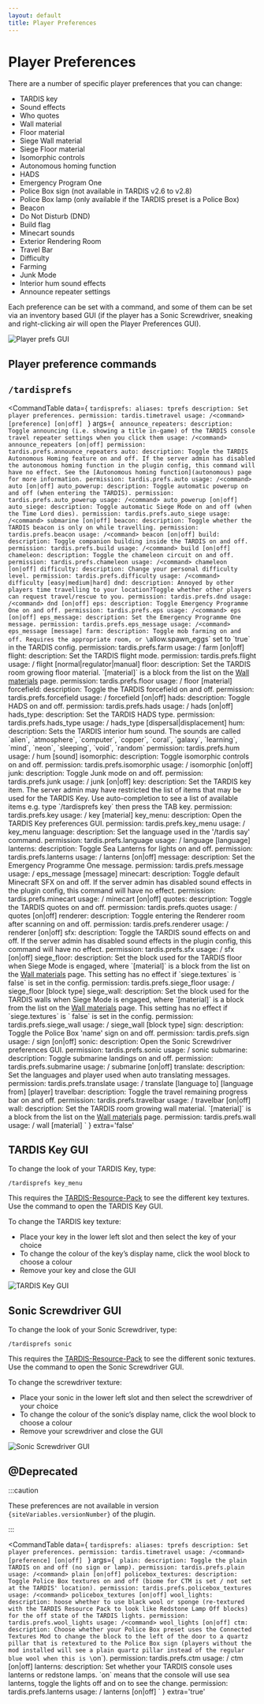 ```yaml
---
layout: default
title: Player Preferences
---
```



# Player Preferences

There are a number of specific player preferences that you can change:

- TARDIS key
- Sound effects
- Who quotes
- Wall material
- Floor material
- Siege Wall material
- Siege Floor material
- Isomorphic controls
- Autonomous homing function
- HADS
- Emergency Program One
- Police Box sign (not available in TARDIS v2.6 to v2.8)
- Police Box lamp (only available if the TARDIS preset is a Police Box)
- Beacon
- Do Not Disturb (DND)
- Build flag
- Minecart sounds
- Exterior Rendering Room
- Travel Bar
- Difficulty
- Farming
- Junk Mode
- Interior hum sound effects
- Announce repeater settings

Each preference can be set with a command, and some of them can be set via an inventory based GUI (if the player has a
Sonic Screwdriver, sneaking and right-clicking air will open the Player Preferences GUI).

![Player prefs GUI](/images/docs/player_prefs_custom.jpg)

## Player preference commands

## `/tardisprefs`

<CommandTable data={
    `tardisprefs:
    aliases: tprefs
    description: Set player preferences.
    permission: tardis.timetravel
    usage: /<command> [preference] [on|off]
    `
}
args={
    `
    announce_repeaters:
      description: Toggle announcing (i.e. showing a title in-game) of the TARDIS console travel repeater settings when you click them
      usage: /<command> announce_repeaters [on|off]
      permission: tardis.prefs.announce_repeaters
    auto:
      description: Toggle the TARDIS Autonomous Homing feature on and off. If the server admin has disabled the autonomous homing function in the plugin config, this command will have no effect. See the [Autonomous homing function](autonomous) page for more information.
      permission: tardis.prefs.auto
      usage: /<command> auto [on|off]
    auto_powerup:
      description: Toggle automatic powerup on and off (when entering the TARDIS).
      permission: tardis.prefs.auto_powerup
      usage: /<command> auto_powerup [on|off]
    auto_siege:
      description: Toggle automatic Siege Mode on and off (when the Time Lord dies).
      permission: tardis.prefs.auto_siege
      usage: /<command> submarine [on|off]
    beacon:
      description: Toggle whether the TARDIS beacon is only on while travelling.
      permission: tardis.prefs.beacon
      usage: /<command> beacon [on|off]
    build:
      description: Toggle companion building inside the TARDIS on and off.
      permission: tardis.prefs.build
      usage: /<command> build [on|off]
    chameleon:
      description: Toggle the chameleon circuit on and off.
      permission: tardis.prefs.chameleon
      usage: /<command> chameleon [on|off]
    difficulty:
      description: Change your personal difficulty level.
      permission: tardis.prefs.difficulty
      usage: /<command> difficulty [easy|medium|hard]
    dnd:
      description: Annoyed by other players time travelling to your location?Toggle whether other players can request travel/rescue to you.
      permission: tardis.prefs.dnd
      usage: /<command> dnd [on|off]
    eps:
      description: Toggle Emergency Programme One on and off.
      permission: tardis.prefs.eps
      usage: /<command> eps [on|off]
    eps_message:
      description: Set the Emergency Programme One message.
      permission: tardis.prefs.eps_message
      usage: /<command> eps_message [message]
    farm:
      description: Toggle mob farming on and off. Requires the appropriate room, or \`allow.spawn_eggs\` set to \`true\` in the TARDIS config.
      permission: tardis.prefs.farm
      usage: /<command> farm [on|off]
    flight:
      description: Set the TARDIS flight mode.
      permission: tardis.prefs.flight
      usage: /<command> flight [normal|regulator|manual]
    floor:
      description: Set the TARDIS room growing floor material. \`[material]\` is a block from the list on the [Wall materials](../walls) page.
      permission: tardis.prefs.floor
      usage: /<command> floor [material]
    forcefield:
      description: Toggle the TARDIS forcefield on and off.
      permission: tardis.prefs.forcefield
      usage: /<command> forcefield [on|off]
    hads:
      description: Toggle HADS on and off.
      permission: tardis.prefs.hads
      usage: /<command> hads [on|off]
    hads_type:
      description: Set the TARDIS HADS type.
      permission: tardis.prefs.hads_type
      usage: /<command> hads_type [dispersal|displacement]
    hum:
      description: Sets the TARDIS interior hum sound. The sounds are called  \`alien\`, \`atmosphere\`, \`computer\`, \`copper\`, \`coral\`, \`galaxy\`, \`learning\`, \`mind\`, \`neon\`, \`sleeping\`, \`void\`, \`random\`
      permission: tardis.prefs.hum
      usage: /<command> hum [sound]
    isomorphic:
      description: Toggle isomorphic controls on and off.
      permission: tardis.prefs.isomorphic
      usage: /<command> isomorphic [on|off]
    junk:
      description: Toggle Junk mode on and off.
      permission: tardis.prefs.junk
      usage: /<command> junk [on|off]
    key:
      description: Set the TARDIS key item. The server admin may have restricted the list of items that may be used for the TARDIS Key. Use auto-completion to see a list of available items e.g. type \`/tardisprefs key\` then press the TAB key.
      permission: tardis.prefs.key
      usage: /<command> key [material]
    key_menu:
      description: Open the TARDIS Key preferences GUI.
      permission: tardis.prefs.key_menu
      usage: /<command> key_menu
    language:
      description: Set the language used in the '/tardis say' command.
      permission: tardis.prefs.language
      usage: /<command> language [language]
    lanterns:
      description: Toggle Sea Lanterns for lights on and off.
      permission: tardis.prefs.lanterns
      usage: /<command> lanterns [on|off]
    message:
      description: Set the Emergency Programme One message.
      permission: tardis.prefs.message
      usage: /<command> eps_message [message]
    minecart:
      description: Toggle default Minecraft SFX on and off. If the server admin has disabled sound effects in the plugin config, this command will have no effect.
      permission: tardis.prefs.minecart
      usage: /<command> minecart [on|off]
    quotes:
      description: Toggle the TARDIS quotes on and off.
      permission: tardis.prefs.quotes
      usage: /<command> quotes [on|off]
    renderer:
      description: Toggle entering the Renderer room after scanning on and off.
      permission: tardis.prefs.renderer
      usage: /<command> renderer [on|off]
    sfx:
      description: Toggle the TARDIS sound effects on and off. If the server admin has disabled sound effects in the plugin config, this command will have no effect.
      permission: tardis.prefs.sfx
      usage: /<command> sfx [on|off]
    siege_floor:
      description: Set the block used for the TARDIS floor when Siege Mode is engaged, where \`[material]\` is a block from the list on the [Wall materials](../walls) page. This setting has no effect if \`siege.textures\` is \` false\` is set in the config.
      permission: tardis.prefs.siege_floor
      usage: /<command> siege_floor [block type]
    siege_wall:
      description: Set the block used for the TARDIS walls when Siege Mode is engaged, where \`[material]\` is a block from the list on the [Wall materials](../walls) page. This setting has no effect if \`siege.textures\` is \` false\` is set in the config.
      permission: tardis.prefs.siege_wall
      usage: /<command> siege_wall [block type]
    sign:
      description: Toggle the Police Box 'name' sign on and off.
      permission: tardis.prefs.sign
      usage: /<command> sign [on|off]
    sonic:
      description: Open the Sonic Screwdriver preferences GUI.
      permission: tardis.prefs.sonic
      usage: /<command> sonic
    submarine:
      description: Toggle submarine landings on and off.
      permission: tardis.prefs.submarine
      usage: /<command> submarine [on|off]
    translate:
      description: Set the languages and player used when auto translating messages.
      permission: tardis.prefs.translate
      usage: /<command> translate [language to] [language from] [player]
    travelbar:
      description: Toggle the travel remaining progress bar on and off.
      permission: tardis.prefs.travelbar
      usage: /<command> travelbar [on|off]
    wall:
      description: Set the TARDIS room growing wall material. \`[material]\` is a block from the list on the [Wall materials](../walls) page.
      permission: tardis.prefs.wall
      usage: /<command> wall [material]
    `
}
extra='false'
>
</CommandTable>

## TARDIS Key GUI

To change the look of your TARDIS Key, type:

```
/tardisprefs key_menu
```

This requires the [TARDIS-Resource-Pack](/resource-packs) to see the
different key textures. Use the command to open the TARDIS Key GUI.

To change the TARDIS key texture:

- Place your key in the lower left slot and then select the
  key of your choice
- To change the colour of the key’s display name, click the wool block to choose a colour
- Remove your key and close the GUI

![TARDIS Key GUI](/images/docs/key_prefs_menu.jpg)

## Sonic Screwdriver GUI

To change the look of your Sonic Screwdriver, type:

```
/tardisprefs sonic
```

This requires the [TARDIS-Resource-Pack](/resource-packs) to see the
different sonic textures. Use the command to open the Sonic Screwdriver GUI.

To change the screwdriver texture:

- Place your sonic in the lower left slot and then select the
  screwdriver of your choice
- To change the colour of the sonic’s display name, click the wool block to choose a colour
- Remove your screwdriver and close the GUI

![Sonic Screwdriver GUI](/images/docs/sonic_prefs_menu.jpg)

## @Deprecated

:::caution

<p>These preferences are not available in version <code>{siteVariables.versionNumber}</code> of the plugin.</p>

:::

<CommandTable data={
    `tardisprefs:
    aliases: tprefs
    description: Set player preferences.
    permission: tardis.timetravel
    usage: /<command> [preference] [on|off]
    `
}
args={
    `
    plain:
      description: Toggle the plain TARDIS on and off (no sign or lamp).
      permission: tardis.prefs.plain
      usage: /<command> plain [on|off]
    policebox_textures:
      description: Toggle Police Box textures on and off (biome for CTM is set / not set at the TARDIS' location).
      permission: tardis.prefs.policebox_textures
      usage: /<command> policebox_textures [on|off]
    wool_lights:
      description: hoose whether to use black wool or sponge (re-textured with the TARDIS Resource Pack to look like Redstone Lamp Off blocks) for the off state of the TARDIS lights.
      permission: tardis.prefs.wool_lights
      usage: /<command> wool_lights [on|off]
    ctm:
      description: Choose whether your Police Box preset uses the Connected Textures Mod to change the block to the left of the door to a quartz pillar that is retextured to the Police Box sign (players without the mod installed will see a plain quartz pillar instead of the regular blue wool when this is \`on\`).
      permission: tardis.prefs.ctm
      usage: /<command> ctm [on|off]
    lanterns:
      description: Set whether your TARDIS console uses lanterns or redstone lamps. \`on\` means that the console will use sea lanterns, toggle the lights off and on to see the change.
      permission: tardis.prefs.lanterns
      usage: /<command> lanterns [on|off]
    `
}
extra='true'
>
</CommandTable>
